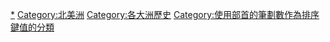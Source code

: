 {{Commonscat|History of North America}}

{{DEFAULTSORT:②劃⼔部北美洲}}
[[Category:美洲歷史|*]]
[[Category:北美洲|Category:北美洲]]
[[Category:各大洲歷史|Category:各大洲歷史]]
[[Category:使用部首的筆劃數作為排序鍵值的分類|Category:使用部首的筆劃數作為排序鍵值的分類]]
